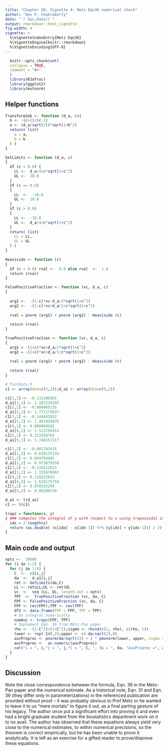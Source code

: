 ```yaml
---
title: "Chapter 20, Vignette 4: Metz Eqn36 numerical check"
author: "Dev P. Chakraborty"
date: "`r Sys.Date()`"
output: rmarkdown::html_vignette
fig.width: 4
vignette: >
  %\VignetteIndexEntry{Metz Eqn36}
  %\VignetteEngine{knitr::rmarkdown}
  %\VignetteEncoding{UTF-8}
---
```

  
```r
  knitr::opts_chunk$set(
  collapse = TRUE,
  comment = "#>"
  )
  library(RJafroc)
  library(ggplot2)
  library(mvtnorm)
```

## Helper functions
```r
Transform2ab <- function (d_a, c){
  b <- -(c+1)/(c-1)
  a <- (d_a/sqrt(2))*sqrt(1+b^2)
  return( list(
    a = a,
    b = b
  ) )
}

GetLimits <- function (d_a, c)
{
  if (c < 0.0) {
    LL <-  d_a/4/c*sqrt(1+c^2)
    UL <-  10.0
  }
  if (c == 0.0) 
  {
    LL  <-  -10.0
    UL <-  10.0
  }
  if (c > 0.0) 
  {
    LL <-  -10.0
    UL <-  d_a/4/c*sqrt(1+c^2)
  }
  return( list(
    LL = LL,
    UL = UL
  ) )
}

Heaviside <- function (c)
{
  if (c < 0.0) rval <-  0.0 else rval  <-  1.0
  return (rval)
}

FalsePositiveFraction <- function (vc, d_a, c)
{
  
  arg1 <-  -(1-c)*vc-d_a/2*sqrt(1+c^2)
  arg2 <-  -(1-c)*vc+d_a/2/c*sqrt(1+c^2)
  
  rval = pnorm (arg1) + pnorm (arg2) - Heaviside (c)
  
  return (rval)
}

TruePositiveFraction <- function (vc, d_a, c)
{
  arg1 = -(1+c)*vc+d_a/2*sqrt(1+c^2)
  arg2 = -(1+c)*vc+d_a/2/c*sqrt(1+c^2)
  
  rval = pnorm (arg1) + pnorm (arg2) - Heaviside (c)
  
  return (rval)
}

# TontData.R
c1 <- array(dim=c(5,2));d_a1 <- array(dim=c(5,2))

c1[1,1] <- -0.132280361
d_a1[1,1] <- 1.197239295
c1[2,1] <- -0.086965135	
d_a1[2,1] <- 1.771175637
c1[3,1] <- -0.144441852	
d_a1[3,1] <- 1.481934876
c1[4,1] <- 0.080460161	
d_a1[4,1] <- 1.513756914
c1[5,1] <- 0.222558765	
d_a1[5,1] <- 1.740157217

c1[1,2] <- -0.081742476	
d_a1[1,2] <- 0.628125133
c1[2,2] <- 0.049764485	
d_a1[2,2] <- 0.973878556
c1[3,2] <- -0.132612623	
d_a1[3,2] <- 1.155870661
c1[4,2] <- 0.118222633	
d_a1[4,2] <- 1.620175716
c1[5,2] <- 0.078103299	
d_a1[5,2] <- 0.89288159

d_a1 <- t(d_a1)
c1 <- t(c1)

trapz = function(x, y) 
{ ### computes the integral of y with respect to x using trapezoidal integration. 
  idx = 2:length(x)
  return (as.double( (x[idx] - x[idx-1]) %*% (y[idx] + y[idx-1])) / 2)
}
```


## Main code and output
  
```r
npts <-  10000
for (i in 1:2) {
  for (j in 1:5) {
    C  <-  c1[i,j]
    da  <-  d_a1[i,j]
    ret <- GetLimits(da,C)
    LL <- ret$LL;UL <- ret$UL
    vc  <-  seq (LL, UL, length.out = npts)
    TPF  <-  TruePositiveFraction (vc, da, C)
    FPF <- FalsePositiveFraction (vc, da, C)
    FPF <- rev(FPF);TPF <- rev(TPF)
    df2 <- data.frame(FPF = FPF, TPF = TPF)
    # do integral numerically
    numAuc <- trapz(FPF, TPF)
    # Implement Eqn. 36 from Metz-Pan paper 
    rho <- -(1-C^2)/(1+C^2);sigma <- rbind(c(1, rho), c(rho, 1))
    lower <- rep(-Inf,2);upper <- c(-da/sqrt(2),0)
    aucProproc <- pnorm(da/sqrt(2)) + 2 * pmvnorm(lower, upper, sigma = sigma)
    aucProproc <-  as.numeric(aucProproc)
    cat("i = ", i,"j = ", j,"C = ", C, ", da = ", da, "aucProproc =", aucProproc, "Norm. Diff. = ", (aucProproc-numAuc)/aucProproc,"\n")
  }
}
```             


## Discussion
Note the close correspondence between the formula, Eqn. 36 in the Metz-Pan paper and the numerical estimate. As a historical note, Eqn. 31 and Eqn. 36 (they differ only in parameterizations) in the referenced publication are provided without proof – it was probably obvious to Prof Metz or he wanted to leave it to us "mere mortals" to figure it out, as a final parting gesture of his legacy. The author once put a significant effort into proving it and even had a bright graduate student from the biostatistics department work on it to no avail. The author has observed that these equations always yield very close to the numerical estimates, to within numerical precisions, so the theorem is correct empirically, but he has been unable to prove it analytically. It is left as an exercise for a gifted reader to prove/disprove these equations.